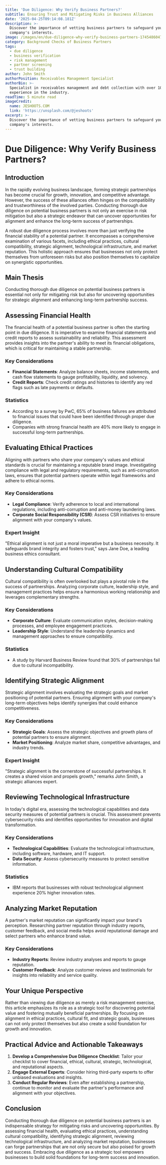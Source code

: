 ```yaml
---
title: 'Due Diligence: Why Verify Business Partners?'
subtitle: Ensuring Trust and Mitigating Risks in Business Alliances
date: '2025-04-25T09:14:08.181Z'
description: >-
  Discover the importance of vetting business partners to safeguard your
  company's interests.
image: /images/en/due-diligence-why-verify-business-partners-1745486047861.jpg
category: Background Checks of Business Partners
tags:
  - due diligence
  - business verification
  - risk management
  - partner screening
  - trust building
author: John Smith
authorPosition: Receivables Management Specialist
authorBio: >-
  Specialist in receivables management and debt collection with over 10 years of
  experience in the industry.
readTime: 5 minute read
imageCredit:
  name: JESHOOTS.COM
  link: 'https://unsplash.com/@jeshoots'
excerpt: >-
  Discover the importance of vetting business partners to safeguard your
  company's interests.
---
```

# Due Diligence: Why Verify Business Partners?

## Introduction

In the rapidly evolving business landscape, forming strategic partnerships has become crucial for growth, innovation, and competitive advantage. However, the success of these alliances often hinges on the compatibility and trustworthiness of the involved parties. Conducting thorough due diligence on potential business partners is not only an exercise in risk mitigation but also a strategic endeavor that can uncover opportunities for alignment and enhance the long-term success of partnerships.

A robust due diligence process involves more than just verifying the financial stability of a potential partner. It encompasses a comprehensive examination of various facets, including ethical practices, cultural compatibility, strategic alignment, technological infrastructure, and market reputation. This holistic approach ensures that businesses not only protect themselves from unforeseen risks but also position themselves to capitalize on synergistic opportunities.

## Main Thesis

Conducting thorough due diligence on potential business partners is essential not only for mitigating risk but also for uncovering opportunities for strategic alignment and enhancing long-term partnership success.

## Assessing Financial Health

The financial health of a potential business partner is often the starting point in due diligence. It is imperative to examine financial statements and credit reports to assess sustainability and reliability. This assessment provides insights into the partner's ability to meet its financial obligations, which is critical for maintaining a stable partnership.

### Key Considerations
- **Financial Statements**: Analyze balance sheets, income statements, and cash flow statements to gauge profitability, liquidity, and solvency.
- **Credit Reports**: Check credit ratings and histories to identify any red flags such as late payments or defaults.

### Statistics
- According to a survey by PwC, 65% of business failures are attributed to financial issues that could have been identified through proper due diligence.
- Companies with strong financial health are 40% more likely to engage in successful long-term partnerships.

## Evaluating Ethical Practices

Aligning with partners who share your company's values and ethical standards is crucial for maintaining a reputable brand image. Investigating compliance with legal and regulatory requirements, such as anti-corruption laws, ensures that potential partners operate within legal frameworks and adhere to ethical norms.

### Key Considerations
- **Legal Compliance**: Verify adherence to local and international regulations, including anti-corruption and anti-money laundering laws.
- **Corporate Social Responsibility (CSR)**: Assess CSR initiatives to ensure alignment with your company's values.

### Expert Insight
"Ethical alignment is not just a moral imperative but a business necessity. It safeguards brand integrity and fosters trust," says Jane Doe, a leading business ethics consultant.

## Understanding Cultural Compatibility

Cultural compatibility is often overlooked but plays a pivotal role in the success of partnerships. Analyzing corporate culture, leadership style, and management practices helps ensure a harmonious working relationship and leverages complementary strengths.

### Key Considerations
- **Corporate Culture**: Evaluate communication styles, decision-making processes, and employee engagement practices.
- **Leadership Style**: Understand the leadership dynamics and management approaches to ensure compatibility.

### Statistics
- A study by Harvard Business Review found that 30% of partnerships fail due to cultural incompatibility.

## Identifying Strategic Alignment

Strategic alignment involves evaluating the strategic goals and market positioning of potential partners. Ensuring alignment with your company's long-term objectives helps identify synergies that could enhance competitiveness.

### Key Considerations
- **Strategic Goals**: Assess the strategic objectives and growth plans of potential partners to ensure alignment.
- **Market Positioning**: Analyze market share, competitive advantages, and industry trends.

### Expert Insight
"Strategic alignment is the cornerstone of successful partnerships. It creates a shared vision and propels growth," remarks John Smith, a strategic alliances expert.

## Reviewing Technological Infrastructure

In today's digital era, assessing the technological capabilities and data security measures of potential partners is crucial. This assessment prevents cybersecurity risks and identifies opportunities for innovation and digital transformation.

### Key Considerations
- **Technological Capabilities**: Evaluate the technological infrastructure, including software, hardware, and IT support.
- **Data Security**: Assess cybersecurity measures to protect sensitive information.

### Statistics
- IBM reports that businesses with robust technological alignment experience 20% higher innovation rates.

## Analyzing Market Reputation

A partner's market reputation can significantly impact your brand's perception. Researching partner reputation through industry reports, customer feedback, and social media helps avoid reputational damage and select partners who enhance brand value.

### Key Considerations
- **Industry Reports**: Review industry analyses and reports to gauge reputation.
- **Customer Feedback**: Analyze customer reviews and testimonials for insights into reliability and service quality.

## Your Unique Perspective

Rather than viewing due diligence as merely a risk management exercise, this article emphasizes its role as a strategic tool for discovering potential value and fostering mutually beneficial partnerships. By focusing on alignment in ethical practices, cultural fit, and strategic goals, businesses can not only protect themselves but also create a solid foundation for growth and innovation.

## Practical Advice and Actionable Takeaways

1. **Develop a Comprehensive Due Diligence Checklist**: Tailor your checklist to cover financial, ethical, cultural, strategic, technological, and reputational aspects.
2. **Engage External Experts**: Consider hiring third-party experts to offer unbiased evaluations and insights.
3. **Conduct Regular Reviews**: Even after establishing a partnership, continue to monitor and evaluate the partner's performance and alignment with your objectives.

## Conclusion

Conducting thorough due diligence on potential business partners is an indispensable strategy for mitigating risks and uncovering opportunities. By assessing financial health, evaluating ethical practices, understanding cultural compatibility, identifying strategic alignment, reviewing technological infrastructure, and analyzing market reputation, businesses can forge partnerships that are not only secure but also poised for growth and success. Embracing due diligence as a strategic tool empowers businesses to build solid foundations for long-term success and innovation.
